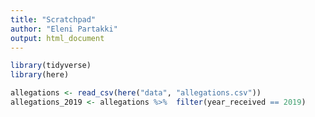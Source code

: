 ```yaml
---
title: "Scratchpad"
author: "Eleni Partakki"
output: html_document
---
```


```r
library(tidyverse)
library(here)
```

```r
allegations <- read_csv(here("data", "allegations.csv")) 
allegations_2019 <- allegations %>%  filter(year_received == 2019)
```